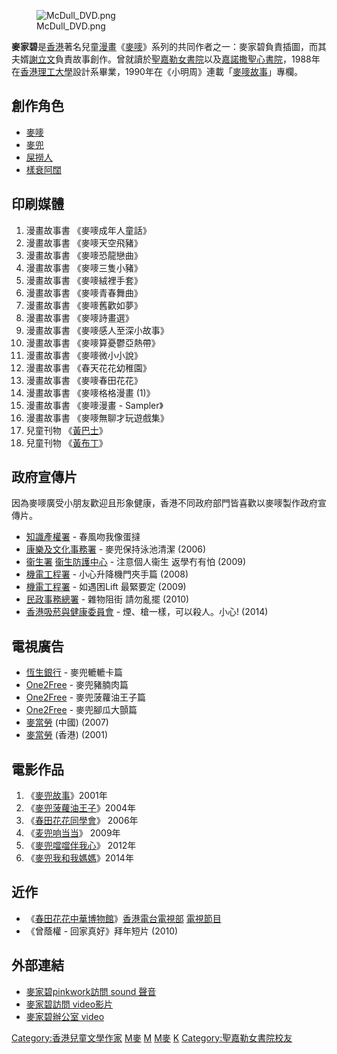[[File:McDull_DVD.png|thumb]]

'''麥家碧'''是[[香港|香港]]著名兒童[[漫畫|漫畫]]《[[麥嘜|麥嘜]]》系列的共同作者之一：麥家碧負責插圖，而其夫婿[[謝立文|謝立文]]負責故事創作。曾就讀於[[聖嘉勒女書院|聖嘉勒女書院]]以及[[嘉諾撒聖心書院|嘉諾撒聖心書院]]，1988年在[[香港理工大學|香港理工大學]]設計系畢業，1990年在《小明周》連載「[[麥嘜故事|麥嘜故事]]」專欄。

== 創作角色 ==
* [[麥嘜|麥嘜]]
* [[麥兜|麥兜]]
* [[屎撈人|屎撈人]]
* [[樣衰阿闊|樣衰阿闊]]
== 印刷媒體 ==
# 漫畫故事書 《麥嘜成年人童話》 
# 漫畫故事書 《麥嘜天空飛豬》 
# 漫畫故事書 《麥嘜恐龍戀曲》 
# 漫畫故事書 《麥嘜三隻小豬》 
# 漫畫故事書 《麥嘜絨裡手套》 
# 漫畫故事書 《麥嘜青春舞曲》 
# 漫畫故事書 《麥嘜舊歡如夢》 
# 漫畫故事書 《麥嘜詩畫選》 
# 漫畫故事書 《麥嘜感人至深小故事》 
# 漫畫故事書 《麥嘜算憂鬱亞熱帶》 
# 漫畫故事書 《麥嘜微小小說》 
# 漫畫故事書 《春天花花幼稚園》 
# 漫畫故事書 《麥嘜春田花花》 
# 漫畫故事書 《麥嘜格格漫畫 (1)》 
# 漫畫故事書 《麥嘜漫畫 - Sampler》 
# 漫畫故事書 《麥嘜無聊才玩遊戲集》 
# 兒童刊物 《[[黃巴士|黃巴士]]》
# 兒童刊物 《[[黃布丁|黃布丁]]》
== 政府宣傳片 ==
因為麥嘜廣受小朋友歡迎且形象健康，香港不同政府部門皆喜歡以麥嘜製作政府宣傳片。
* [[知識產權署|知識產權署]] - 春風吻我像蛋撻
* [[康樂及文化事務署|康樂及文化事務署]] - 麥兜保持泳池清潔 (2006)
* [[衞生署|衞生署]] [[衞生防護中心|衞生防護中心]] - 注意個人衞生 返學冇有怕 (2009)
* [[機電工程署|機電工程署]] - 小心升降機門夾手篇 (2008)
* [[機電工程署|機電工程署]] - 如遇困Lift 最緊要定 (2009)
* [[民政事務總署|民政事務總署]] - 雜物阻街 請勿亂擺 (2010)
* [[香港吸菸與健康委員會|香港吸菸與健康委員會]] - 煙、槍一樣，可以殺人。小心! (2014)

== 電視廣告 ==
* [[恆生銀行|恆生銀行]] - 麥兜轆轆卡篇
* [[One2Free|One2Free]] - 麥兜豬腩肉篇
* [[One2Free|One2Free]] - 麥兜菠蘿油王子篇
* [[One2Free|One2Free]] - 麥兜腳瓜大顫篇
* [[麥當勞|麥當勞]] (中國) (2007)
* [[麥當勞|麥當勞]] (香港) (2001)

== 電影作品 ==
# 《[[麥兜故事|麥兜故事]]》2001年
# 《[[麥兜菠蘿油王子|麥兜菠蘿油王子]]》2004年
# 《[[春田花花同學會|春田花花同學會]]》 2006年
# 《[[麦兜响当当|麦兜响当当]]》 2009年
# 《[[麥兜噹噹伴我心|麥兜噹噹伴我心]]》 2012年 
# 《[[麥兜我和我媽媽|麥兜我和我媽媽]]》2014年

== 近作 ==
* 《[[春田花花中華博物館|春田花花中華博物館]]》[[香港電台電視部|香港電台電視部]] [[電視節目|電視節目]]
* 《曾蔭權 - 回家真好》拜年短片 (2010)

== 外部連結 ==

* [http://www.pinkwork.com/mc/mug1.htm 麥家碧pinkwork訪問 sound 聲音]
* [http://www.pinkwork.com/mc/mug2.htm 麥家碧訪問 video影片]
* [http://www.pinkmessage.com/talk/viewtopic.php?t=37 麥家碧辦公室 video] 


[[Category:香港兒童文學作家|Category:香港兒童文學作家]]
[[Category:香港漫畫家|M麥]]
[[Category:嘉諾撒聖心書院校友|M]]
[[Category:香港理工大學校友|M麥]]
[[Category:麥姓|K]]
[[Category:聖嘉勒女書院校友|Category:聖嘉勒女書院校友]]